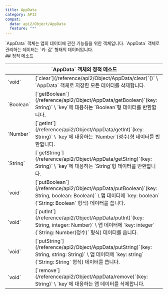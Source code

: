 ```yaml
---
title: AppData
category: API2
compat:
  data: api2/Object/AppData
  feature: "*"
---
```


<Section>
  `AppData` 객체는 앱의 데이터에 관한 기능들을 위한 객체입니다. `AppData` 객체로 관리하는 데이터는 `키: 값` 형태의 데이터입니다.
</Section>
<Section>
  ## 정적 메소드

  <Table>
    <Thead>
      <Tr>
        <Th colSpan="2">`AppData` 객체의 정적 메소드</Th>
      </Tr>
    </Thead>
    <Tbody>
      <Tr>
        <Td><span>`void`</span></Td>
        <Td>
          [`clear`](/reference/api2/Object/AppData/clear)`()` \
          `AppData` 객체로 저장한 모든 데이터를 삭제합니다.
        </Td>
      </Tr>
      <Tr>
        <Td><span>`Boolean`</span></Td>
        <Td>
          [`getBoolean`](/reference/api2/Object/AppData/getBoolean)`(key: String)` \
          `key`에 대응하는 `Boolean`형 데이터를 반환합니다.
        </Td>
      </Tr>
      <Tr>
        <Td><span>`Number`</span></Td>
        <Td>
          [`getInt`](/reference/api2/Object/AppData/getInt)`(key: String)` \
          `key`에 대응하는 `Number`(정수)형 데이터를 반환합니다.
        </Td>
      </Tr>
      <Tr>
        <Td><span>`String`</span></Td>
        <Td>
          [`getString`](/reference/api2/Object/AppData/getString)`(key: String)` \
          `key`에 대응하는 `String`형 데이터를 반환합니다.
        </Td>
      </Tr>
      <Tr>
        <Td><span>`void`</span></Td>
        <Td>
          [`putBoolean`](/reference/api2/Object/AppData/putBoolean)`(key: String, boolean: Boolean)` \
          앱 데이터에 `key: boolean` (`String: Boolean` 형식) 데이터를 씁니다.
        </Td>
      </Tr>
      <Tr>
        <Td><span>`void`</span></Td>
        <Td>
          [`putInt`](/reference/api2/Object/AppData/putInt)`(key: String, integer: Number)` \
          앱 데이터에 `key: integer` (`String: Number(정수)` 형식) 데이터를 씁니다.
        </Td>
      </Tr>
      <Tr>
        <Td><span>`void`</span></Td>
        <Td>
          [`putString`](/reference/api2/Object/AppData/putString)`(key: String, string: String)` \
          앱 데이터에 `key: string` (`String: String` 형식) 데이터를 씁니다.
        </Td>
      </Tr>
      <Tr>
        <Td><span>`void`</span></Td>
        <Td>
          [`remove`](/reference/api2/Object/AppData/remove)`(key: String)` \
          `key`에 대응하는 앱 데이터를 삭제합니다.
        </Td>
      </Tr>
    </Tbody>
  </Table>
</Section>